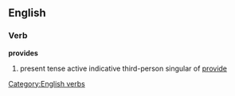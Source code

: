 == English ==
=== Verb ===
[[Category:English verbs]]
'''provides'''
#present tense active indicative third-person singular of [[provide]]